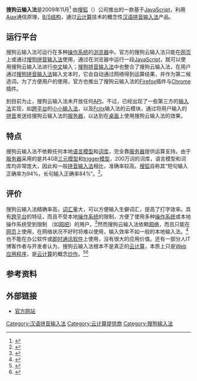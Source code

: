 {{NoteTA
|G1=IT
}}
{{Primarysources|time=2015-12-14T03:05:20+00:00}}
{{Advert|time=2019-02-22T02:56:12+00:00}}

'''搜狗云输入法'''是2009年11月<ref>{{Cite web |url=http://pinyin.sogou.com/cloud/log.html |title=搜狗云输入法更新历史 |access-date=2011-04-05 |archive-date=2013-08-25 |archive-url=https://web.archive.org/web/20130825213501/http://pinyin.sogou.com/cloud/log.html |dead-url=no }}</ref> 由[[搜狐|搜狐]]（{{nasdaq2|SOHU}}）公司推出的一款基于[[JavaScript|JavaScript]]，利用[[Ajax|Ajax]]通信原理，[[B/S结构|B/S结构]]，通过[[云计算|云计算]]技术的概念性[[汉语拼音输入法|汉语拼音输入法]]产品。

== 运行平台 ==
搜狗云输入法可运行在多种[[操作系统|操作系统]]的[[浏览器|浏览器]]中。官方的搜狗云输入法只能在[[网页|网页]]上或通过[[搜狗拼音输入法|搜狗拼音输入法]]使用，通过在浏览器中运行一段[[JavaScript|JavaScript]]，就可以使用搜狗云输入法进行[[中文|中文]]输入；[[搜狗拼音输入法|搜狗拼音输入法]]中也整合了搜狗云输入法，在用户通过[[搜狗拼音输入法|搜狗拼音输入法]]输入文本时，它会自动通过网络得到运算结果，并作为第二候选词。为了方便用户的使用，官方也推出了搜狗云输入法的[[Firefox|Firefox]]插件与[[Google_Chrome|Chrome]]插件。

到目前为止，搜狗云输入法未开放任何[[API|API]]。不过，已经出现了一些第三方的[[输入法|输入法]]实现，如[[跨平台|跨平台]]的[[小小输入法|小小输入法]]，以及[[Fcitx|Fcitx]]输入法的云模块，通过将用户输入的[[拼音|拼音]]发送给搜狗云输入法的[[服务器|服务器]]，以达到在[[桌面|桌面]]上使用搜狗云输入法的效果。

== 特点 ==
搜狗云输入法不依赖任何本地[[语言模型|语言模型]]和[[词库|词库]]，完全靠[[服务器|服务器]]提供运算支持。由于[[服务器|服务器]]采用的是共4GB[[三元模型|三元模型]]和[[trigger模型|trigger模型]]，200万词的词库，语言模型和词库均非常庞大，因此和一般[[拼音输入法|拼音输入法]]相比，准确率较高。[[搜狐|搜狐]]自称其“短句输入正确率为94%，长句输入正确率84%”。<ref>{{Cite web |url=http://pinyin.sogou.com/cloud/question.html |title=搜狗云输入法的帮助与介绍 |access-date=2011-04-05 |archive-date=2013-08-25 |archive-url=https://web.archive.org/web/20130825182629/http://pinyin.sogou.com/cloud/question.html |dead-url=no }}</ref>。

== 评价 ==
搜狗云输入法精确率高，[[词汇|词汇]]量大，可以方便输入生僻词汇，提高了打字效率。具有[[跨平台|跨平台]]的特征，而且不受本地[[操作系统|操作系统]]的限制，方便了使用多种[[操作系统|操作系统]]或本地操作系统受到限制 （如[[网吧|网吧]]）的用户。<ref>{{Cite web |url=http://news.newhua.com/news/2009/1110/78760.shtml |title=感受搜狗云输入的威力 |access-date=2011-04-06 |archive-url=https://web.archive.org/web/20110106062216/http://news.newhua.com/news/2009/1110/78760.shtml |archive-date=2011-01-06 |dead-url=yes }}</ref>然而搜狗云输入法依赖[[网络|网络]]，而且只能在[[网页|网页]]上使用，在网络状况不好时将难以使用，输入效率不如一般的本地输入法。<ref>{{Cite web |url=http://linuxtoy.org/archives/sogou-cloud-input-method.html |title=搜狗云输入法！ |access-date=2011-04-06 |archive-date=2019-06-01 |archive-url=https://web.archive.org/web/20190601065444/https://linuxtoy.org/archives/sogou-cloud-input-method.html |dead-url=no }}</ref> 也不能在办公软件或[[即时通讯软件|即时通讯软件]]上使用，没有很大的应用价值。还有一部分人IT博客作者与开发者认为，搜狗云输入法根本不是真正的[[云计算|云计算]]，本质上只是[[Web|Web]][[应用程序|应用程序]]，是[[云计算|云计算]]的概念[[炒作|炒作]]。<ref>{{Cite web |url=http://mimi19730930.blog.163.com/blog/static/437984200910710260838/ |title=搜狗云输入法 又一个云忽悠？ |access-date=2011-04-06 |archive-url=https://web.archive.org/web/20160304234918/http://mimi19730930.blog.163.com/blog/static/437984200910710260838/ |archive-date=2016-03-04 |dead-url=yes }}</ref><ref>{{Cite web |url=http://home.donews.com/donews/article/1/137979.html |title=搜狗云本质——Web应用程序 |access-date=2011-04-06 |archive-url=https://web.archive.org/web/20100611004000/http://home.donews.com/donews/article/1/137979.html |archive-date=2010-06-11 |dead-url=yes }}</ref>

== 参考资料 ==
{{reflist|2}}

== 外部链接 ==
*[https://web.archive.org/web/20110401174917/http://pinyin.sogou.com/cloud/ 官方网站]

{{搜狐}}
{{漢語輸入法}}
{{雲端運算}}
{{Authority control}}
[[Category:汉语拼音输入法|Category:汉语拼音输入法]]
[[Category:云计算提供商|Category:云计算提供商]]
[[Category:搜狗输入法|Category:搜狗输入法]]